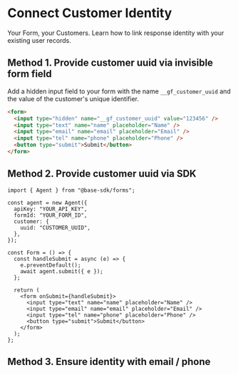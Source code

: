 # Connect Customer Identity

Your Form, your Customers. Learn how to link response identity with your existing user records.

## Method 1. Provide customer uuid via invisible form field

Add a hidden input field to your form with the name `__gf_customer_uuid` and the value of the customer's unique identifier.

```html
<form>
  <input type="hidden" name="__gf_customer_uuid" value="123456" />
  <input type="text" name="name" placeholder="Name" />
  <input type="email" name="email" placeholder="Email" />
  <input type="tel" name="phone" placeholder="Phone" />
  <button type="submit">Submit</button>
</form>
```

## Method 2. Provide customer uuid via SDK

```tsx
import { Agent } from "@base-sdk/forms";

const agent = new Agent({
  apiKey: "YOUR_API_KEY",
  formId: "YOUR_FORM_ID",
  customer: {
    uuid: "CUSTOMER_UUID",
  },
});

const Form = () => {
  const handleSubmit = async (e) => {
    e.preventDefault();
    await agent.submit({ e });
  };

  return (
    <form onSubmit={handleSubmit}>
      <input type="text" name="name" placeholder="Name" />
      <input type="email" name="email" placeholder="Email" />
      <input type="tel" name="phone" placeholder="Phone" />
      <button type="submit">Submit</button>
    </form>
  );
};
```

## Method 3. Ensure identity with email / phone
